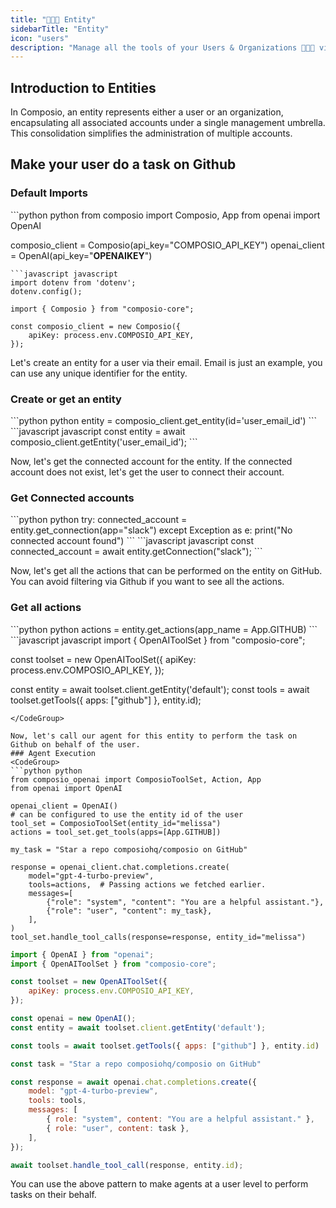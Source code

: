 ```yaml
---
title: "🧑‍🤝‍🧑 Entity"
sidebarTitle: "Entity"
icon: "users"
description: "Manage all the tools of your Users & Organizations 🧑‍🤝‍🧑 via entities"
---
```


## Introduction to Entities

In Composio, an entity represents either a user or an organization, encapsulating all associated accounts under a single management umbrella. 
This consolidation simplifies the administration of multiple accounts.


## Make your user do a task on Github


### Default Imports
<CodeGroup>
```python python 
from composio import Composio, App
from openai import OpenAI

composio_client = Composio(api_key="COMPOSIO_API_KEY")
openai_client = OpenAI(api_key="******OPENAIKEY******")
```
```javascript javascript
import dotenv from 'dotenv';
dotenv.config();

import { Composio } from "composio-core";

const composio_client = new Composio({
    apiKey: process.env.COMPOSIO_API_KEY,
});

```
</CodeGroup>

Let's create an entity for a user via their email. Email is just an example, you can use any unique identifier for the entity.
### Create or get an entity
<CodeGroup>
```python python
entity = composio_client.get_entity(id='user_email_id') 
```
```javascript javascript
const entity = await composio_client.getEntity('user_email_id');
```
</CodeGroup>

Now, let's get the connected account for the entity. If the connected account does not exist, let's get the user to connect their account.
### Get Connected accounts 
<CodeGroup>
```python python
try:
    connected_account  = entity.get_connection(app="slack")
except Exception as e:
    print("No connected account found")
```
```javascript javascript
const connected_account  = await entity.getConnection("slack");
```
</CodeGroup>

Now, let's get all the actions that can be performed on the entity on GitHub. You can avoid filtering via Github if you want to see all the actions.
### Get all actions
<CodeGroup>
```python python
actions = entity.get_actions(app_name = App.GITHUB)
```
```javascript javascript
import { OpenAIToolSet } from "composio-core";

const toolset = new OpenAIToolSet({
    apiKey: process.env.COMPOSIO_API_KEY,
});

const entity = await toolset.client.getEntity('default');
const tools = await toolset.getTools({ apps: ["github"] }, entity.id);
```
</CodeGroup>

Now, let's call our agent for this entity to perform the task on Github on behalf of the user.
### Agent Execution
<CodeGroup>
```python python
from composio_openai import ComposioToolSet, Action, App
from openai import OpenAI

openai_client = OpenAI()
# can be configured to use the entity id of the user
tool_set = ComposioToolSet(entity_id="melissa") 
actions = tool_set.get_tools(apps=[App.GITHUB])

my_task = "Star a repo composiohq/composio on GitHub"

response = openai_client.chat.completions.create(
    model="gpt-4-turbo-preview",
    tools=actions,  # Passing actions we fetched earlier.
    messages=[
        {"role": "system", "content": "You are a helpful assistant."},
        {"role": "user", "content": my_task},
    ],
)
tool_set.handle_tool_calls(response=response, entity_id="melissa")
```
```javascript javascript
import { OpenAI } from "openai";
import { OpenAIToolSet } from "composio-core";

const toolset = new OpenAIToolSet({
    apiKey: process.env.COMPOSIO_API_KEY,
});

const openai = new OpenAI();
const entity = await toolset.client.getEntity('default');

const tools = await toolset.getTools({ apps: ["github"] }, entity.id)

const task = "Star a repo composiohq/composio on GitHub"

const response = await openai.chat.completions.create({
    model: "gpt-4-turbo-preview",
    tools: tools,
    messages: [
        { role: "system", content: "You are a helpful assistant." },
        { role: "user", content: task },
    ],
});

await toolset.handle_tool_call(response, entity.id);
```
</CodeGroup>

You can use the above pattern to make agents at a user level to perform tasks on their behalf.
